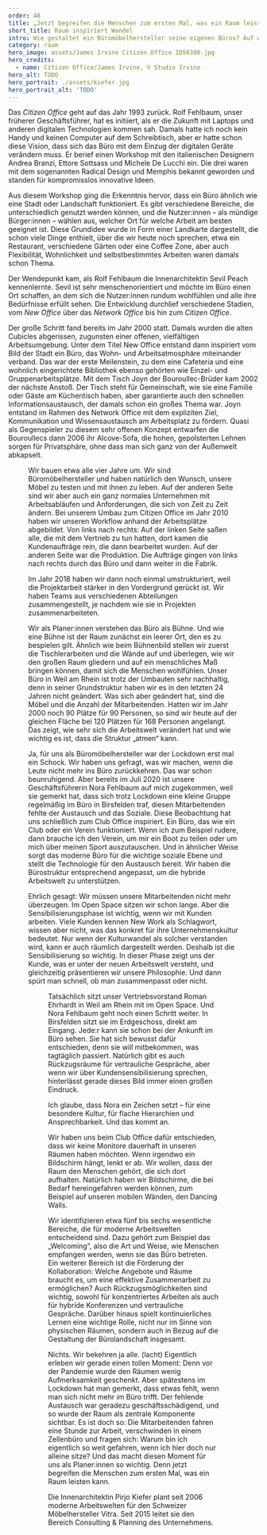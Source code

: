 ---
order: 48
title: „Jetzt begreifen die Menschen zum ersten Mal, was ein Raum leisten kann“
short_title: Raum inspiriert Wandel
intro: Wie gestaltet ein Büromöbelhersteller seine eigenen Büros? Auf welche Trends setzt er? Bei einem Besuch in Weil am Rhein hat sich die WorkNew-Arbeitsgruppe das Citizen Office von Vitra angesehen und mit Pirjo Kiefer gesprochen. Die Leiterin des Consulting & Planning Studios über die Vitra-Büros, Impulse aus dem Lockdown und das neue Interesse am Raum.
category: raum
hero_image: assets/James Irvine Citizen Office ID56390.jpg
hero_credits:
  - name: Citizen Office/James Irvine, © Studio Irvine
hero_alt: TODO
hero_portrait: ./assets/kiefer.jpg
hero_portrait_alt: 'TODO'
---

<InterviewQuestion q="Petra Schmidt: Wie ist Ihr aktuelles Büro entstanden, das Sie _Citizen Office_ nennen?">

Das _Citizen Office_ geht auf das Jahr 1993 zurück. Rolf Fehlbaum, unser früherer Geschäftsführer, hat es initiiert, als er die Zukunft mit Laptops und anderen digitalen Technologien kommen sah. Damals hatte ich noch kein Handy und keinen Computer auf dem Schreibtisch, aber er hatte schon diese Vision, dass sich das Büro mit dem Einzug der digitalen Geräte verändern muss. Er berief einen Workshop mit den italienischen Designern Andrea Branzi, Ettore Sottsass und Michele De Lucchi ein. Die drei waren mit dem sogenannten Radical Design und Memphis bekannt geworden und standen für kompromisslos innovative Ideen.

</InterviewQuestion>

<InterviewQuestion q="Und warum der Name _Citizen Office_? Was hat der Bürger, die Bürgerin mit dem Büro zu tun?">

Aus diesem Workshop ging die Erkenntnis hervor, dass ein Büro ähnlich wie eine Stadt oder Landschaft funktioniert. Es gibt verschiedene Bereiche, die unterschiedlich genutzt werden können, und die Nutzer:innen – als mündige Bürger:innen – wählen aus, welcher Ort für welche Arbeit am besten geeignet ist. Diese Grundidee wurde in Form einer Landkarte dargestellt, die schon viele Dinge enthielt, über die wir heute noch sprechen, etwa ein Restaurant, verschiedene Gärten oder eine Coffee Zone, aber auch Flexibilität, Wohnlichkeit und selbstbestimmtes Arbeiten waren damals schon Thema.

</InterviewQuestion>

<InterviewQuestion q="Wie ging es weiter?">

Der Wendepunkt kam, als Rolf Fehlbaum die Innenarchitektin Sevil Peach kennenlernte. Sevil ist sehr menschenorientiert und möchte im Büro einen Ort schaffen, an dem sich die Nutzer:innen rundum wohlfühlen und alle ihre Bedürfnisse erfüllt sehen. Die Entwicklung durchlief verschiedene Stadien, vom _New Office_ über das _Network Office_ bis hin zum _Citizen Office_.

</InterviewQuestion>

<InterviewQuestion q="Erzählen Sie uns doch etwas von dieser Reise.">

Der große Schritt fand bereits im Jahr 2000 statt. Damals wurden die alten Cubicles abgerissen, zugunsten einer offenen, vielfältigen Arbeitsumgebung. Unter dem Titel New Office entstand dann inspiriert vom Bild der Stadt ein Büro, das Wohn- und Arbeitsatmosphäre miteinander verband. Das war der erste Meilenstein, zu dem eine Cafeteria und eine wohnlich eingerichtete Bibliothek ebenso gehörten wie Einzel- und Gruppenarbeitsplätze. Mit dem Tisch Joyn der Bouroullec-Brüder kam 2002 der nächste Anstoß. Der Tisch steht für Gemeinschaft, wie sie eine Familie oder Gäste am Küchentisch haben, aber garantierte auch den schnellen Informationsaustausch, der damals schon ein großes Thema war. Joyn entstand im Rahmen des Network Office mit dem expliziten Ziel, Kommunikation und Wissensaustausch am Arbeitsplatz zu fördern. Quasi als Gegenspieler zu diesem sehr offenen Konzept entwarfen die Bouroullecs dann 2006 ihr Alcove-Sofa, die hohen, gepolsterten Lehnen sorgen für Privatsphäre, ohne dass man sich ganz von der Außenwelt abkapselt.

</InterviewQuestion>

<Figure size="medium" caption="_Network Office_ im Jahr 2000. Die frühen Jahre der Kollaboration" src="Network Office-41815.jpg"/>

<InterviewQuestion q="Wie oft bauen Sie Ihre Büros um? Und warum?">

Wir bauen etwa alle vier Jahre um. Wir sind Büromöbelhersteller und haben natürlich den Wunsch, unsere Möbel zu testen und mit ihnen zu leben. Auf der anderen Seite sind wir aber auch ein ganz normales Unternehmen mit Arbeitsabläufen und Anforderungen, die sich von Zeit zu Zeit ändern. Bei unserem Umbau zum Citizen Office im Jahr 2010 haben wir unseren Workflow anhand der Arbeitsplätze abgebildet. Von links nach rechts: Auf der linken Seite saßen alle, die mit dem Vertrieb zu tun hatten, dort kamen die Kundenaufträge rein, die dann bearbeitet wurden. Auf der anderen Seite war die Produktion. Die Aufträge gingen von links nach rechts durch das Büro und dann weiter in die Fabrik.

Im Jahr 2018 haben wir dann noch einmal umstrukturiert, weil die Projektarbeit stärker in den Vordergrund gerückt ist. Wir haben Teams aus verschiedenen Abteilungen zusammengestellt, je nachdem wie sie in Projekten zusammenarbeiteten.

</InterviewQuestion>

<InterviewQuestion q="Wie geht man eigentlich an eine solche Planung heran?">

Wir als Planer:innen verstehen das Büro als Bühne. Und wie eine Bühne ist der Raum zunächst ein leerer Ort, den es zu bespielen gilt. Ähnlich wie beim Bühnenbild stellen wir zuerst die Tischlerarbeiten und die Wände auf und überlegen, wie wir den großen Raum gliedern und auf ein menschliches Maß bringen können, damit sich die Menschen wohlfühlen. Unser Büro in Weil am Rhein ist trotz der Umbauten sehr nachhaltig, denn in seiner Grundstruktur haben wir es in den letzten 24 Jahren nicht geändert. Was sich aber geändert hat, sind die Möbel und die Anzahl der Mitarbeitenden. Hatten wir im Jahr 2000 noch 90 Plätze für 90 Personen, so sind wir heute auf der gleichen Fläche bei 120 Plätzen für 168 Personen angelangt. Das zeigt, wie sehr sich die Arbeitswelt verändert hat und wie wichtig es ist, dass die Struktur „atmen“ kann.

</InterviewQuestion>

<InterviewQuestion q="Die Corona-Pandemie muss ein großer Einschnitt gewesen sein.">

Ja, für uns als Büromöbelhersteller war der Lockdown erst mal ein Schock. Wir haben uns gefragt, was wir machen, wenn die Leute nicht mehr ins Büro zurückkehren. Das war schon beunruhigend. Aber bereits im Juli 2020 ist unsere Geschäftsführerin Nora Fehlbaum auf mich zugekommen, weil sie gemerkt hat, dass sich trotz Lockdown eine kleine Gruppe regelmäßig im Büro in Birsfelden traf, diesen Mitarbeitenden fehlte der Austausch und das Soziale. Diese Beobachtung hat uns schließlich zum Club Office inspiriert. Ein Büro, das wie ein Club oder ein Verein funktioniert. Wenn ich zum Beispiel rudere, dann brauche ich den Verein, um mir ein Boot zu teilen oder um mich über meinen Sport auszutauschen. Und in ähnlicher Weise sorgt das moderne Büro für die wichtige soziale Ebene und stellt die Technologie für den Austausch bereit. Wir haben die Bürostruktur entsprechend angepasst, um die hybride Arbeitswelt zu unterstützen.

</InterviewQuestion>

<InterviewQuestion q="Normalerweise spielt hier die Sensibilisierung eine große Rolle. Die Mitarbeitenden müssen erst an die neuen New-Work-Konzepte wie Open Space, flache Hierarchien etc. herangeführt werden. War das auch ein Thema bei Ihnen?">

Ehrlich gesagt: Wir müssen unsere Mitarbeitenden nicht mehr überzeugen. Im Open Space sitzen wir schon lange. Aber die Sensibilisierungsphase ist wichtig, wenn wir mit Kunden arbeiten. Viele Kunden kennen New Work als Schlagwort, wissen aber nicht, was das konkret für ihre Unternehmenskultur bedeutet. Nur wenn der Kulturwandel als solcher verstanden wird, kann er auch räumlich dargestellt werden. Deshalb ist die Sensibilisierung so wichtig. In dieser Phase zeigt uns der Kunde, was er unter der neuen Arbeitswelt versteht, und gleichzeitig präsentieren wir unsere Philosophie. Und dann spürt man schnell, ob man zusammenpasst oder nicht.

</InterviewQuestion>

<Figure size="medium" caption="_Club Office_: Rückzugsmöglichkeiten trotz Open Space" src="Club Office_Einzelarbeitsplätze.jpg"/>

<InterviewQuestion q="Im Idealfall sitzt dann das Management mit den Mitarbeitenden im Open Space, oder? Wie macht das die Geschäftsführung von Vitra?">

Tatsächlich sitzt unser Vertriebsvorstand Roman Ehrhardt in Weil am Rhein mit im Open Space. Und Nora Fehlbaum geht noch einen Schritt weiter. In Birsfelden sitzt sie im Erdgeschoss, direkt am Eingang. Jede:r kann sie schon bei der Ankunft im Büro sehen. Sie hat sich bewusst dafür entschieden, denn sie will mitbekommen, was tagtäglich passiert. Natürlich gibt es auch Rückzugsräume für vertrauliche Gespräche, aber wenn wir über Kundensensibilisierung sprechen, hinterlässt gerade dieses Bild immer einen großen Eindruck.

</InterviewQuestion>

<InterviewQuestion q="Heißt das, man muss den Wandel vorleben?">

Ich glaube, dass Nora ein Zeichen setzt – für eine besondere Kultur, für flache Hierarchien und Ansprechbarkeit. Und das kommt an.

</InterviewQuestion>

<InterviewQuestion q="Wie gehen Sie als Möbelhersteller mit dem Thema Medientechnik um?">

Wir haben uns beim Club Office dafür entschieden, dass wir keine Monitore dauerhaft in unseren Räumen haben möchten. Wenn irgendwo ein Bildschirm hängt, lenkt er ab. Wir wollen, dass der Raum den Menschen gehört, die sich dort aufhalten. Natürlich haben wir Bildschirme, die bei Bedarf hereingefahren werden können, zum Beispiel auf unseren mobilen Wänden, den Dancing Walls.

</InterviewQuestion>

<InterviewQuestion q="Gibt es Raumkonzepte, die zurzeit besonders im Fokus stehen? Welche Trends erkennen Sie?">

Wir identifizieren etwa fünf bis sechs wesentliche Bereiche, die für moderne Arbeitswelten entscheidend sind. Dazu gehört zum Beispiel das „Welcoming“, also die Art und Weise, wie Menschen empfangen werden, wenn sie das Büro betreten. Ein weiterer Bereich ist die Förderung der Kollaboration: Welche Angebote und Räume braucht es, um eine effektive Zusammenarbeit zu ermöglichen? Auch Rückzugsmöglichkeiten sind wichtig, sowohl für konzentriertes Arbeiten als auch für hybride Konferenzen und vertrauliche Gespräche. Darüber hinaus spielt kontinuierliches Lernen eine wichtige Rolle, nicht nur im Sinne von physischen Räumen, sondern auch in Bezug auf die Gestaltung der Bürolandschaft insgesamt.

</InterviewQuestion>

<InterviewQuestion q="Was unterscheidet die Bürokonzepte von Vitra von denen Ihrer Kunden?">

Nichts. Wir bekehren ja alle. (lacht) Eigentlich erleben wir gerade einen tollen Moment: Denn vor der Pandemie wurde den Räumen wenig Aufmerksamkeit geschenkt. Aber spätestens im Lockdown hat man gemerkt, dass etwas fehlt, wenn man sich nicht mehr im Büro trifft. Der fehlende Austausch war geradezu geschäftsschädigend, und so wurde der Raum als zentrale Komponente sichtbar. Es ist doch so: Die Mitarbeitenden fahren eine Stunde zur Arbeit, verschwinden in einem Zellenbüro und fragen sich: Warum bin ich eigentlich so weit gefahren, wenn ich hier doch nur alleine sitze? Und das macht diesen Moment für uns als Planer:innen so wichtig. Denn jetzt begreifen die Menschen zum ersten Mal, was ein Raum leisten kann.

</InterviewQuestion>

<Aside>

Die Innenarchitektin Pirjo Kiefer plant seit 2006 moderne Arbeitswelten für den Schweizer Möbelhersteller Vitra. Seit 2015 leitet sie den Bereich Consulting & Planning des Unternehmens.

</Aside>
